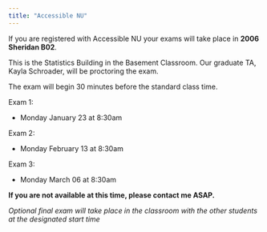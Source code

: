 ```yaml
---
title: "Accessible NU"
---
```


If you are registered with Accessible NU your exams will take place in **2006 Sheridan B02**.

This is the Statistics Building in the Basement Classroom. Our graduate TA, Kayla Schroader, will be proctoring the exam.

The exam will begin 30 minutes before the standard class time.

Exam 1:

-   Monday January 23 at 8:30am

Exam 2:

-   Monday February 13 at 8:30am

Exam 3:

-   Monday March 06 at 8:30am

**If you are not available at this time, please contact me ASAP.**

*Optional final exam will take place in the classroom with the other students at the designated start time*

